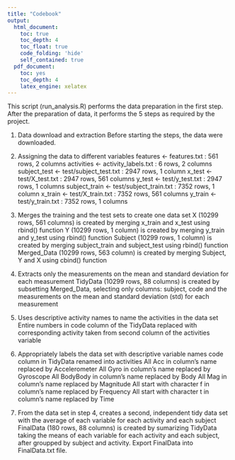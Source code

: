 ---
title: "Codebook"
output:
  html_document:
    toc: true
    toc_depth: 4
    toc_float: true
    code_folding: 'hide'
    self_contained: true
  pdf_document:
    toc: yes
    toc_depth: 4
    latex_engine: xelatex
---

This script (run_analysis.R) performs the data preparation in the first step. After the preparation of data, it performs the 5 steps as required by the project.

1. Data download and extraction
    Before starting the steps, the data were downloaded.

2. Assigning the data to different variables
  features <- features.txt : 561 rows, 2 columns
  activities <- activity_labels.txt : 6 rows, 2 columns
  subject_test <- test/subject_test.txt : 2947 rows, 1 column
  x_test <- test/X_test.txt : 2947 rows, 561 columns
  y_test <- test/y_test.txt : 2947 rows, 1 columns
  subject_train <- test/subject_train.txt : 7352 rows, 1 column
  x_train <- test/X_train.txt : 7352 rows, 561 columns
  y_train <- test/y_train.txt : 7352 rows, 1 columns

3. Merges the training and the test sets to create one data set
  X (10299 rows, 561 columns) is created by merging x_train and x_test using     rbind() function
  Y (10299 rows, 1 column) is created by merging y_train and y_test using        rbind() function
  Subject (10299 rows, 1 column) is created by merging subject_train and         subject_test using rbind() function
  Merged_Data (10299 rows, 563 column) is created by merging Subject, Y and X    using cbind() function

4. Extracts only the measurements on the mean and standard deviation for each    measurement
  TidyData (10299 rows, 88 columns) is created by subsetting Merged_Data,        selecting only columns: subject, code and the measurements on the mean and     standard deviation (std) for each measurement

5.  Uses descriptive activity names to name the activities in the data set
  Entire numbers in code column of the TidyData replaced with corresponding     activity taken from second column of the activities variable

6. Appropriately labels the data set with descriptive variable names
  code column in TidyData renamed into activities
  All Acc in column’s name replaced by Accelerometer
  All Gyro in column’s name replaced by Gyroscope
  All BodyBody in column’s name replaced by Body
  All Mag in column’s name replaced by Magnitude
  All start with character f in column’s name replaced by Frequency
  All start with character t in column’s name replaced by Time

7. From the data set in step 4, creates a second, independent tidy data set     with the average of each variable for each activity and each subject
  FinalData (180 rows, 88 columns) is created by sumarizing TidyData taking the     means of each variable for each activity and each subject, after groupped    by subject and activity.
  Export FinalData into FinalData.txt file.